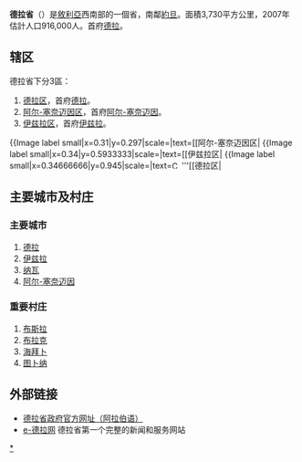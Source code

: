 {{Infobox Syria Governorate
|governorate_name = 德拉
|muhafazat_name = درعة
|loc_map = Daraa in Syria (+Golan hatched).svg
|capital = [[德拉|德拉]]
|latd = 32.9
|longd = 36.2
|area = 3,730
|pop = 916,000 
|pop_year = 2007年
|pop_density = 246
|num_districts = 3
|languages= [[阿拉伯语|阿拉伯语]]
}}
'''德拉省'''（{{lang-ar|مُحافظة درعة|}}）是[[敘利亞|敘利亞]]西南部的一個省，南鄰[[約旦|約旦]]。面積3,730平方公里，2007年估計人口916,000人。首府[[德拉|德拉]]。

==辖区==
德拉省下分3區：
#[[德拉区|德拉区]]，首府[[德拉|德拉]]。
#[[阿尔-塞奈迈因区|阿尔-塞奈迈因区]]，首府[[阿尔-塞奈迈因|阿尔-塞奈迈因]]。
#[[伊兹拉区|伊兹拉区]]，首府[[伊兹拉|伊兹拉]]。

{{Image label begin|image=Daraa blank districts.png|width={{{width|100}}}|float={{{float|none}}}}}
{{Image label small|x=0.31|y=0.297|scale={{{width|100}}}|text=[[阿尔-塞奈迈因区|{{red]]}}
{{Image label small|x=0.34|y=0.5933333|scale={{{width|100}}}|text=[[伊兹拉区|{{red]]}}
{{Image label small|x=0.34666666|y=0.945|scale={{{width|100}}}|text=[[Image:Capital_city_marker.svg|13px]] '''[[德拉区|{{red]]'''}}
{{Image label end}}

==主要城市及村庄==
===主要城市===
#[[德拉|德拉]]
#[[伊兹拉|伊兹拉]]
#[[纳瓦|纳瓦]]
#[[阿尔-塞奈迈因|阿尔-塞奈迈因]]

===重要村庄===
#[[布斯拉|布斯拉]]
#[[布拉克|布拉克]]
#[[海拜卜|海拜卜]]
#[[图卜纳|图卜纳]]

==外部链接==
* [https://web.archive.org/web/20070630034404/http://www.daraa-gov.org/ 德拉省政府官方网址（阿拉伯语）]
*[http://www.esyria.sy/edaraa/ e-德拉网] {{Wayback|url=http://www.esyria.sy/edaraa/ |date=20210324225204 }} 德拉省第一个完整的新闻和服务网站

{{敘利亞行政區劃}}

[[Category:德拉省|*]]